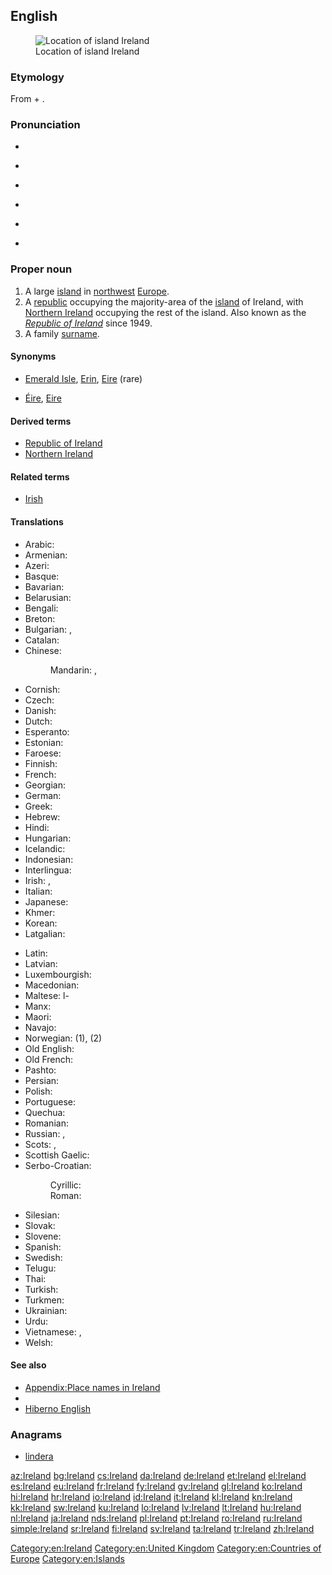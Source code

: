 ==English==
{{wikipedia}}
[[Image:LocationIslandIreland.png|thumb|Location of island Ireland]]

===Etymology===
From {{etyl|ga}} {{term|Éire}} + {{term|land}}.

===Pronunciation===
* {{IPA|/ˈaɪə(ɹ)lənd/}}
* {{a|Ireland}} {{IPA|/ˈaɾlənd/|/ˈaɪrlənd/}}
* {{a|UK}} {{IPA|/ˈaɪələnd/}}
* {{a|US}} {{IPA|/ˈaɪɚlənd/}}
* {{a|GenAm}} {{IPA|/ˈaɪɚlɪ̈nd/}}
* {{audio|en-us-Ireland.ogg|Audio (US)}}

===Proper noun===
{{en-proper noun}}

# A large [[island]] in [[northwest]] [[Europe]].
# A [[republic]] occupying the majority-area of the [[island]] of Ireland, with [[Northern Ireland]] occupying the rest of the island. Also known as the ''[[Republic of Ireland]]'' since 1949.
# A family [[surname]].

====Synonyms====
* {{sense|island}} [[Emerald Isle]], [[Erin]], [[Eire]] (rare)
* {{sense|both}} [[Éire]], [[Eire]]

====Derived terms====
* [[Republic of Ireland]]
* [[Northern Ireland]]

====Related terms====
* [[Irish]]

====Translations====
{{trans-top|large island in Europe}}
* Arabic: {{t-|ar|أيرلندا|f|tr='ayrlanda}}
* Armenian: {{t-|hy|Իռլանդիա|tr=Iṙlandia}}
* Azeri: {{t+|az|İrlandiya}}
* Basque: {{t+|eu|Irlanda}}
* Bavarian: {{tø|bar|Irlãnd}}
* Belarusian: {{t-|be|Ірландыя|f|tr=Irlándyja}}
* Bengali: {{t-|bn|আয়ারল্যান্ড}}
* Breton: {{t+|br|Iwerzhon}}
* Bulgarian: {{t+|bg|Ирландия|f|tr=Irlándija}}, {{t-|bg|Ейре|f|tr=Éjre}}
* Catalan: {{t+|ca|Irlanda|f}}
* Chinese:
*: Mandarin: {{t-|cmn|愛爾蘭|sc=Hani}}, {{t-|cmn|爱尔兰|tr=Ài'ěrlán|sc=Hani}}
* Cornish: {{t-|kw|Iwerdhon}}
* Czech: {{t+|cs|Irsko}}
* Danish: {{t-|da|Irland}}
* Dutch: {{t+|nl|Ierland}}
* Esperanto: {{t-|eo|Irlando}}
* Estonian: {{t+|et|Iirimaa}}
* Faroese: {{t-|fo|Írland}}
* Finnish: {{t+|fi|Irlanti}}
* French: {{t+|fr|Irlande|f}}
* Georgian: {{t-|ka|ირლანდია|tr=irlandia|sc=Geor}}
* German: {{t+|de|Irland|n}}
* Greek: {{t+|el|Ιρλανδία|f|tr=Irlandía}}
* Hebrew: {{t-|he|אירלנד|tr=Irland}}
* Hindi: {{t+|hi|आयरलैंड|tr=āyarlaiṇḍ}}
* Hungarian: {{t+|hu|Írország}}
* Icelandic: {{t+|is|Írland|n}}
* Indonesian: {{t-|id|Irlandia}}
* Interlingua: {{t-|ia|Irlanda}}
* Irish: {{t+|ga|Éire|f}}, {{t-|ga|Banba|f}}
* Italian: {{t+|it|Irlanda|f}}
* Japanese: {{t+|ja|アイルランド|tr=Airurando}}
* Khmer: {{t-|km|អៀរឡង់|tr=ea long|sc=Khmr}}
* Korean: {{t+|ko|아일랜드|tr=Aillaendeu|sc=Hang}}
* Latgalian: {{tø|ltg|Eireja|f}}
{{trans-mid}}
* Latin: {{t-|la|Hibernia}}
* Latvian: {{t+|lv|Īrija|f}}
* Luxembourgish: {{t+|lb|Irland|n}}
* Macedonian: {{t+|mk|Ирска|f|tr=Írska}}
* Maltese: l-{{t-|mt|Irlanda}}
* Manx: {{t-|gv|Nerin|f}}
* Maori: {{t-|mi|Airangi}}
* Navajo: {{tø|nv|Bitsiighaʼ Łichííʼí bikéyah}}
* Norwegian: {{t+|no|Irland}} (1), {{t-|no|Republikken Irland}} (2)
* Old English: {{t-|ang|Írland}}
* Old French: {{tø|fro|Irlande|f}}
* Pashto: {{t-|ps|آيرلنډ|m|tr=āyrləndd|sc=ps-Arab}}
* Persian: {{t+|fa|ایرلند|tr=’irlánd}}
* Polish: {{t+|pl|Irlandia|f}}
* Portuguese: {{t+|pt|Irlanda|f}}
* Quechua: {{t-|qu|Ilanda}}
* Romanian: {{t+|ro|Irlanda|f}}
* Russian: {{t+|ru|Ирландия|f|tr=Irlándija}}, {{qualifier|rare}} {{t-|ru|Эйре|f|tr=Éjre}}
* Scots: {{tø|sco|Erlan}}, {{tø|sco|Airlann}}
* Scottish Gaelic: {{t-|gd|Èirinn|f}}
* Serbo-Croatian:
*: Cyrillic: {{t-|sh|Ирска|f|sc=Cyrl}}
*: Roman: {{t-|sh|Irska|f}}
* Silesian: {{tø|szl|Irlandyjo|f}}
* Slovak: {{t-|sk|Írsko|n}}
* Slovene: {{t+|sl|Irska|alt=Írska|f}}
* Spanish: {{t+|es|Irlanda|f}}
* Swedish: {{t+|sv|Irland|n}}
* Telugu: {{t+|te|ఐర్లాండ్}}
* Thai: {{t+|th|ไอร์แลนด์|tr=ai-laen}}
* Turkish: {{t+|tr|İrlanda}}
* Turkmen: {{t-|tk|Irlandiýa}}
* Ukrainian: {{t+|uk|Ірландія|f|tr=Irlándija}}
* Urdu: {{t-|ur|آئرلینڈ|tr=āyarlaiṇḍ}}
* Vietnamese: {{t-|vi|Ireland}}, {{t+|vi|Ái Nhĩ Lan}}
* Welsh: {{t+|cy|Iwerddon|f}}
{{trans-bottom}}

{{trans-see|Republic of Ireland}}

====See also====
* [[Appendix:Place names in Ireland]]
* {{list:countries of Europe/en}}
* [[Hiberno English]]

===Anagrams===
* [[lindera#English|lindera]]

[[Category:en:Ireland]]
[[Category:en:United Kingdom]]
[[Category:en:Countries of Europe]]
[[Category:en:Islands]]

[[az:Ireland]]
[[bg:Ireland]]
[[cs:Ireland]]
[[da:Ireland]]
[[de:Ireland]]
[[et:Ireland]]
[[el:Ireland]]
[[es:Ireland]]
[[eu:Ireland]]
[[fr:Ireland]]
[[fy:Ireland]]
[[gv:Ireland]]
[[gl:Ireland]]
[[ko:Ireland]]
[[hi:Ireland]]
[[hr:Ireland]]
[[io:Ireland]]
[[id:Ireland]]
[[it:Ireland]]
[[kl:Ireland]]
[[kn:Ireland]]
[[kk:Ireland]]
[[sw:Ireland]]
[[ku:Ireland]]
[[lo:Ireland]]
[[lv:Ireland]]
[[lt:Ireland]]
[[hu:Ireland]]
[[nl:Ireland]]
[[ja:Ireland]]
[[nds:Ireland]]
[[pl:Ireland]]
[[pt:Ireland]]
[[ro:Ireland]]
[[ru:Ireland]]
[[simple:Ireland]]
[[sr:Ireland]]
[[fi:Ireland]]
[[sv:Ireland]]
[[ta:Ireland]]
[[tr:Ireland]]
[[zh:Ireland]]